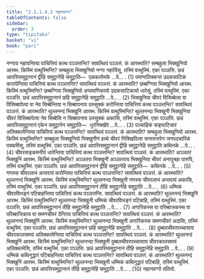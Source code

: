 ```yaml
---
title: "2.1.1.4.3 नहानवग्ग"
tableOfContents: false
sidebar:
  order: 3
type: "tipitaka"
basket: "vi"
book: "pari"
---
```



<DynamicBreadcrumb />

<Division number="220" book="pari">

<Paragraph number="740" book="pari">
नग्गाय नहायन्तिया पाचित्तियं कत्थ पञ्ञत्तन्ति? सावत्थियं पञ्ञत्तं. कं आरब्भाति? सम्बहुला भिक्खुनियो आरब्भ. किस्मिं वत्थुस्मिन्ति? सम्बहुला भिक्खुनियो नग्गा नहायिंसु, तस्मिं वत्थुस्मिं. एका पञ्ञत्ति. छन्नं आपत्तिसमुट्ठानानं द्वीहि समुट्ठानेहि समुट्ठाति—  एळकलोमके …पे… . (1)
</Paragraph>

<Paragraph number="741" book="pari">
पमाणातिक्कन्तं उदकसाटिकं कारापेन्तिया पाचित्तियं कत्थ पञ्ञत्तन्ति? सावत्थियं पञ्ञत्तं. कं आरब्भाति? छब्बग्गिया भिक्खुनियो आरब्भ. किस्मिं वत्थुस्मिन्ति? छब्बग्गिया भिक्खुनियो अप्पमाणिकायो उदकसाटिकायो धारेसुं, तस्मिं वत्थुस्मिं. एका पञ्ञत्ति. छन्नं आपत्तिसमुट्ठानानं छहि समुट्ठानेहि समुट्ठाति …पे… . (2)
</Paragraph>

<Paragraph number="742" book="pari">
भिक्खुनिया चीवरं विसिब्बेत्वा वा विसिब्बापेत्वा वा नेव सिब्बेन्तिया न सिब्बापनाय उस्सुक्कं करोन्तिया पाचित्तियं कत्थ पञ्ञत्तन्ति? सावत्थियं पञ्ञत्तं. कं आरब्भाति? थुल्लनन्दं भिक्खुनिं आरब्भ. किस्मिं वत्थुस्मिन्ति? थुल्लनन्दा भिक्खुनी भिक्खुनिया चीवरं विसिब्बापेत्वा नेव सिब्बेसि न सिब्बापनाय उस्सुक्कं अकासि, तस्मिं वत्थुस्मिं. एका पञ्ञत्ति. छन्नं आपत्तिसमुट्ठानानं एकेन समुट्ठानेन समुट्ठाति—  धुरनिक्खेपे …पे… . (3)
</Paragraph>

<Paragraph number="743" book="pari">
पञ्चाहिकं सङ्घाटिचारं अतिक्कामेन्तिया पाचित्तियं कत्थ पञ्ञत्तन्ति? सावत्थियं पञ्ञत्तं. कं आरब्भाति? सम्बहुला भिक्खुनियो आरब्भ. किस्मिं वत्थुस्मिन्ति? सम्बहुला भिक्खुनियो भिक्खुनीनं हत्थे चीवरं निक्खिपित्वा सन्तरुत्तरेन जनपदचारिकं पक्कमिंसु, तस्मिं वत्थुस्मिं. एका पञ्ञत्ति. छन्नं आपत्तिसमुट्ठानानं द्वीहि समुट्ठानेहि समुट्ठाति कथिनके …पे… . (4)
</Paragraph>

<Paragraph number="744" book="pari">
चीवरसङ्कमनीयं धारेन्तिया पाचित्तियं कत्थ पञ्ञत्तन्ति? सावत्थियं पञ्ञत्तं. कं आरब्भाति? अञ्ञतरं भिक्खुनिं आरब्भ. किस्मिं वत्थुस्मिन्ति? अञ्ञतरा भिक्खुनी अञ्ञतराय भिक्खुनिया चीवरं अनापुच्छा पारुपि, तस्मिं वत्थुस्मिं. एका पञ्ञत्ति. छन्नं आपत्तिसमुट्ठानानं द्वीहि समुट्ठानेहि समुट्ठाति—  कथिनके …पे… . (5)
</Paragraph>

<Paragraph number="745" book="pari">
गणस्स चीवरलाभं अन्तरायं करोन्तिया पाचित्तियं कत्थ पञ्ञत्तन्ति? सावत्थियं पञ्ञत्तं. कं आरब्भाति? थुल्लनन्दं भिक्खुनिं आरब्भ. किस्मिं वत्थुस्मिन्ति? थुल्लनन्दा भिक्खुनी गणस्स चीवरलाभं अन्तरायं अकासि, तस्मिं वत्थुस्मिं. एका पञ्ञत्ति. छन्नं आपत्तिसमुट्ठानानं तीहि समुट्ठानेहि समुट्ठाति …पे… . (6)
</Paragraph>

<Paragraph number="746" book="pari">
धम्मिकं चीवरविभङ्गं पटिबाहन्तिया पाचित्तियं कत्थ पञ्ञत्तन्ति. सावत्थियं पञ्ञत्तं. कं आरब्भाति? थुल्लनन्दं भिक्खुनिं आरब्भ. किस्मिं वत्थुस्मिन्ति? थुल्लनन्दा भिक्खुनी धम्मिकं चीवरविभङ्गं पटिबाहि, तस्मिं वत्थुस्मिं. एका पञ्ञत्ति. छन्नं आपत्तिसमुट्ठानानं तीहि समुट्ठानेहि समुट्ठाति …पे… . (7)
</Paragraph>

<Paragraph number="747" book="pari">
अगारिकस्स वा परिब्बाजकस्स वा परिब्बाजिकाय वा समणचीवरं देन्तिया पाचित्तियं कत्थ पञ्ञत्तन्ति? सावत्थियं पञ्ञत्तं. कं आरब्भाति? थुल्लनन्दं भिक्खुनिं आरब्भ. किस्मिं वत्थुस्मिन्ति? थुल्लनन्दा भिक्खुनी अगारिकस्स समणचीवरं अदासि, तस्मिं वत्थुस्मिं. एका पञ्ञत्ति. छन्नं आपत्तिसमुट्ठानानं छहि समुट्ठानेहि समुट्ठाति …पे… . (8)
</Paragraph>

<Paragraph number="748" book="pari">
दुब्बलचीवरपच्चासाय चीवरकालसमयं अतिक्कामेन्तिया पाचित्तियं कत्थ पञ्ञत्तन्ति? सावत्थियं पञ्ञत्तं. कं आरब्भाति? थुल्लनन्दं भिक्खुनिं आरब्भ. किस्मिं वत्थुस्मिन्ति? थुल्लनन्दा भिक्खुनी दुब्बलचीवरपच्चासाय चीवरकालसमयं अतिक्कामेसि, तस्मिं वत्थुस्मिं. एका पञ्ञत्ति. छन्नं आपत्तिसमुट्ठानानं तीहि समुट्ठानेहि समुट्ठाति …पे… . (9)
</Paragraph>

<Paragraph number="749" book="pari">
धम्मिकं कथिनुद्धारं पटिबाहन्तिया पाचित्तियं कत्थ पञ्ञत्तन्ति? सावत्थियं पञ्ञत्तं. कं आरब्भाति? थुल्लनन्दं भिक्खुनिं आरब्भ. किस्मिं वत्थुस्मिन्ति? थुल्लनन्दा भिक्खुनी धम्मिकं कथिनुद्धारं पटिबाहि, तस्मिं वत्थुस्मिं. एका पञ्ञत्ति. छन्नं आपत्तिसमुट्ठानानं तीहि समुट्ठानेहि समुट्ठाति …पे… . (10)

</Paragraph>
</Division>

<Paragraph number="750" type="center" book="pari">
नहानवग्गो ततियो.
</Paragraph>